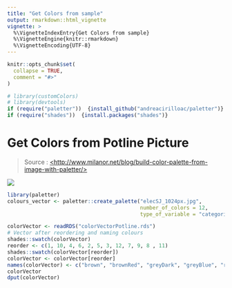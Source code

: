 ```yaml
---
title: "Get Colors from sample"
output: rmarkdown::html_vignette
vignette: >
  %\VignetteIndexEntry{Get Colors from sample}
  %\VignetteEngine{knitr::rmarkdown}
  %\VignetteEncoding{UTF-8}
---
```


```r
knitr::opts_chunk$set(
  collapse = TRUE,
  comment = "#>"
)
```

```r
# library(customColors)
# library(devtools)
if (require("paletter"))  {install_github("andreacirilloac/paletter")}
if (require("shades"))  {install.packages("shades")}
```

# Get Colors from Potline Picture

> Source : [\<http://www.milanor.net/blog/build-color-palette-from-image-with-paletter/>](http://www.milanor.net/blog/build-color-palette-from-image-with-paletter/)

![](elecSJ_1024px.jpg)

```r
library(paletter)
colours_vector <- paletter::create_palette("elecSJ_1024px.jpg",
                                           number_of_colors = 12,
                                           type_of_variable = "categorical")


```

```r
colorVector <- readRDS("colorVectorPotline.rds")
# Vector after reordering and naming colours
shades::swatch(colorVector)
reorder <- c(1, 10, 4, 6, 2, 5, 3, 12, 7, 9, 8 , 11)
shades::swatch(colorVector[reorder])
colorVector <- colorVector[reorder]
names(colorVector) <- c("brown", "brownRed", "greyDark", "greyBlue", "red", "greyMedium", "beige", "pinkDark", "greyLight", "greyRed", "purpleLight", "pinkLight" )
colorVector
dput(colorVector)

```
